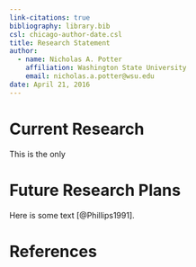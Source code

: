 ```yaml
---
link-citations: true
bibliography: library.bib
csl: chicago-author-date.csl
title: Research Statement
author: 
  - name: Nicholas A. Potter
    affiliation: Washington State University
    email: nicholas.a.potter@wsu.edu
date: April 21, 2016
---
```


# Current Research
This is the only



# Future Research Plans
Here is some text [@Phillips1991].



# References
